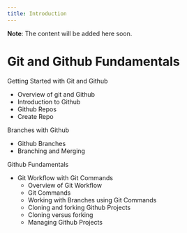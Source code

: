 ```yaml
---
title: Introduction
---
```



<Callout emoji="⚠️">**Note**: The content will be added here soon.</Callout>

# Git and Github Fundamentals

Getting Started with Git and Github

-   Overview of git and Github
-   Introduction to Github
-   Github Repos
-   Create Repo

Branches with Github

-   Github Branches
-   Branching and Merging

Github Fundamentals

- Git Workflow with Git Commands
   - Overview of Git Workflow
   - Git Commands
   - Working with Branches using Git Commands
   - Cloning and forking Github Projects
   - Cloning versus forking
   - Managing Github Projects


   